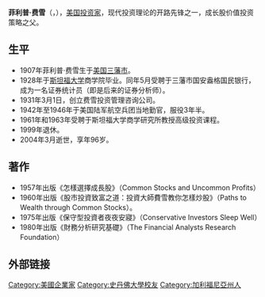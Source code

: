 {{infobox person
|name=菲利普·费雪
|birth_date={{birth date|1907|9|8}}
|image=<!-- 檔案不存在 Philip_Arthur_Fisher.jpg ，可從英文維基百科取得 -->
|birth_place={{USA}} [[加利福尼亞州|加利福尼亞州]][[三藩市|三藩市]]
|death_date={{death date and age|2004|3|11|1907|9|8}}
|children=肯尼斯·費雪， 唐納德·費雪， 阿圖·費雪
|alma_mater=[[史丹福大學|史丹福大學]]，[[史丹佛商學研究所|史丹佛商學研究所]]
}}

'''菲利普·费雪'''（{{lang-en|Philip A. Fisher}}，{{bd|1907年|9月8日|2004年|3月11日}}），[[美国|美国]][[投资家|投资家]]，现代投资理论的开路先锋之一，成长股价值投资策略之父。

==生平==
* 1907年菲利普·费雪生于[[美国|美国]][[三藩市|三藩市]]。
* 1928年于[[斯坦福大学|斯坦福大学]]商学院毕业。同年5月受聘于三藩市国安盎格国民银行，成为一名证券统计员（即是后来的证券分析师）。
* 1931年3月1日，创立费雪投资管理咨询公司。
* 1942年至1946年于美国陆军航空兵团当地勤官，服役3年半。
* 1961年和1963年受聘于斯坦福大学商学研究所教授高级投资课程。
* 1999年退休。
* 2004年3月逝世，享年96岁。

==著作==
* 1957年出版《怎樣選擇成長股》（Common Stocks and Uncommon Profits）
* 1960年出版《股市投資致富之道：投資大師費雪教你怎樣炒股》（Paths to Wealth through Common Stocks）。
* 1975年出版《保守型投資者夜夜安寢》（Conservative Investors Sleep Well）
* 1980年出版《財務分析研究基礎》（The Financial Analysts Research Foundation）

==外部链接==


{{wikiquote}}

{{Authority control}}

{{DEFAULTSORT: Fisher, Philip}}
[[Category:美國企業家|Category:美國企業家]]
[[Category:史丹佛大學校友|Category:史丹佛大學校友]]
[[Category:加利福尼亞州人|Category:加利福尼亞州人]]
